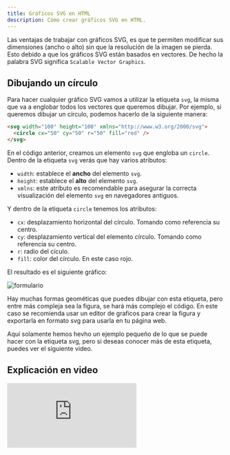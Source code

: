 ```yaml
---
title: Gráficos SVG en HTML
description: Cómo crear gráficos SVG en HTML.
---
```


Las ventajas de trabajar con gráficos SVG, es que te permiten modificar sus dimensiones (ancho o alto) sin que la resolución de la imagen se pierda. Esto debido a que los gráficos SVG están basados en vectores. De hecho la palabra SVG significa `Scalable Vector Graphics`.

## Dibujando un círculo

Para hacer cualquier gráfico SVG vamos a utilizar la etiqueta `svg`, la misma que va a englobar todos los vectores que queremos dibujar. Por ejemplo, si queremos dibujar un círculo, podemos hacerlo de la siguiente manera:

```html
<svg width="100" height="100" xmlns="http://www.w3.org/2000/svg">
  <circle cx="50" cy="50" r="50" fill="red" />
</svg>
```

En el código anterior, creamos un elemento `svg` que engloba un `circle`. Dentro de la etiqueta `svg` verás que hay varios atributos:

- `width`: establece el **ancho** del elemento `svg`.
- `height`: establece el **alto** del elemento `svg`.
- `xmlns`: este atributo es recomendable para asegurar la correcta visualización del elemento `svg` en navegadores antiguos.

Y dentro de la etiqueta `circle` tenemos los atributos:

- `cx`: desplazamiento horizontal del círculo. Tomando como referencia su centro.
- `cy`: desplazamiento vertical del elemento círculo. Tomando como referencia su centro.
- `r`: radio del cículo.
- `fill`: color del círculo. En este caso rojo.

El resultado es el siguiente gráfico:

![formulario](./img/circle.webp)

<Callout title="Nota" type="warning">
Hay muchas formas geométicas que puedes dibujar con esta etiqueta, pero entre más compleja sea la figura, se hará más complejo el código. En este caso se recomienda usar un editor de graficos para crear la figura y exportarla en formato svg para usarla en tu página web.
</Callout>

Aquí solamente hemos hevho un ejemplo pequeño de lo que se puede hacer con la etiqueta svg, pero si deseas conocer más de esta etiqueta, puedes ver el siguiente video.

## Explicación en video

<iframe className='youtube-video' src="https://www.youtube.com/embed/tiRhwoobANE?si=ml17xHro472OvbEm" title="YouTube video player" frameBorder="0" allow="accelerometer; autoplay; clipboard-write; encrypted-media; gyroscope; picture-in-picture; web-share" allowFullScreen></iframe>
